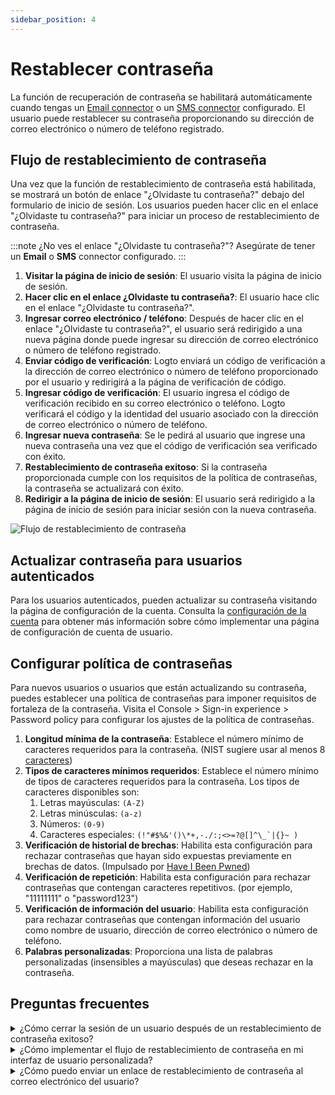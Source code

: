 ```yaml
---
sidebar_position: 4
---
```


# Restablecer contraseña

La función de recuperación de contraseña se habilitará automáticamente cuando tengas un [Email connector](/connectors/email-connectors) o un [SMS connector](/connectors/sms-connectors) configurado. El usuario puede restablecer su contraseña proporcionando su dirección de correo electrónico o número de teléfono registrado.

## Flujo de restablecimiento de contraseña

Una vez que la función de restablecimiento de contraseña está habilitada, se mostrará un botón de enlace "¿Olvidaste tu contraseña?" debajo del formulario de inicio de sesión. Los usuarios pueden hacer clic en el enlace "¿Olvidaste tu contraseña?" para iniciar un proceso de restablecimiento de contraseña.

:::note
¿No ves el enlace "¿Olvidaste tu contraseña?"? Asegúrate de tener un **Email** o **SMS** connector configurado.
:::

1. **Visitar la página de inicio de sesión**: El usuario visita la página de inicio de sesión.
2. **Hacer clic en el enlace ¿Olvidaste tu contraseña?**: El usuario hace clic en el enlace "¿Olvidaste tu contraseña?".
3. **Ingresar correo electrónico / teléfono**: Después de hacer clic en el enlace "¿Olvidaste tu contraseña?", el usuario será redirigido a una nueva página donde puede ingresar su dirección de correo electrónico o número de teléfono registrado.
4. **Enviar código de verificación**: Logto enviará un código de verificación a la dirección de correo electrónico o número de teléfono proporcionado por el usuario y redirigirá a la página de verificación de código.
5. **Ingresar código de verificación**: El usuario ingresa el código de verificación recibido en su correo electrónico o teléfono. Logto verificará el código y la identidad del usuario asociado con la dirección de correo electrónico o número de teléfono.
6. **Ingresar nueva contraseña**: Se le pedirá al usuario que ingrese una nueva contraseña una vez que el código de verificación sea verificado con éxito.
7. **Restablecimiento de contraseña exitoso**: Si la contraseña proporcionada cumple con los requisitos de la política de contraseñas, la contraseña se actualizará con éxito.
8. **Redirigir a la página de inicio de sesión**: El usuario será redirigido a la página de inicio de sesión para iniciar sesión con la nueva contraseña.

![Flujo de restablecimiento de contraseña](./assets/reset-password.png)

## Actualizar contraseña para usuarios autenticados

Para los usuarios autenticados, pueden actualizar su contraseña visitando la página de configuración de la cuenta. Consulta la [configuración de la cuenta](/end-user-flows/account-settings/) para obtener más información sobre cómo implementar una página de configuración de cuenta de usuario.

## Configurar política de contraseñas

Para nuevos usuarios o usuarios que están actualizando su contraseña, puedes establecer una política de contraseñas para imponer requisitos de fortaleza de la contraseña. Visita el <CloudLink to="/sign-in-experience/password-policy"> Console > Sign-in experience > Password policy</CloudLink> para configurar los ajustes de la política de contraseñas.

1. **Longitud mínima de la contraseña**: Establece el número mínimo de caracteres requeridos para la contraseña. (NIST sugiere usar al menos 8 [caracteres](https://pages.nist.gov/800-63-3/sp800-63b.html#sec5))
2. **Tipos de caracteres mínimos requeridos**: Establece el número mínimo de tipos de caracteres requeridos para la contraseña. Los tipos de caracteres disponibles son:
   1. Letras mayúsculas: `(A-Z)`
   2. Letras minúsculas: `(a-z)`
   3. Números: `(0-9)`
   4. Caracteres especiales: ``(!"#$%&'()\*+,-./:;<>=?@[]^\_`|{}~ )``
3. **Verificación de historial de brechas**: Habilita esta configuración para rechazar contraseñas que hayan sido expuestas previamente en brechas de datos. (Impulsado por [Have I Been Pwned](https://haveibeenpwned.com/Passwords))
4. **Verificación de repetición**: Habilita esta configuración para rechazar contraseñas que contengan caracteres repetitivos. (por ejemplo, "11111111" o "password123")
5. **Verificación de información del usuario**: Habilita esta configuración para rechazar contraseñas que contengan información del usuario como nombre de usuario, dirección de correo electrónico o número de teléfono.
6. **Palabras personalizadas**: Proporciona una lista de palabras personalizadas (insensibles a mayúsculas) que deseas rechazar en la contraseña.

## Preguntas frecuentes

<details>
  <summary> ¿Cómo cerrar la sesión de un usuario después de un restablecimiento de contraseña exitoso?</summary>

Suscríbete al evento `PostResetPassword` del [webhook event](/developers/webhooks/webhooks-events#user-interaction-hook-events) para recibir una notificación cuando un usuario restablezca su contraseña con éxito. Luego puedes activar una acción de [cerrar sesión](/end-user-flows/sign-out) para invalidar la sesión actual del usuario y redirigirlo a la página de inicio de sesión.

</details>

<details>
  <summary> ¿Cómo implementar el flujo de restablecimiento de contraseña en mi interfaz de usuario personalizada?</summary>

Puedes implementar tu propio flujo de restablecimiento de contraseña utilizando el **Management API** y **Account API** de Logto. Consulta la [configuración de la cuenta](/end-user-flows/account-settings/) para más detalles.

</details>

<details>
  <summary> ¿Cómo puedo enviar un enlace de restablecimiento de contraseña al correo electrónico del usuario?</summary>

Puedes crear un endpoint de restablecimiento de contraseña autoalojado y utilizar el SDK de Logto para iniciar una solicitud de inicio de sesión con [`first_screen`](/end-user-flows/authentication-parameters/first-screen) configurado en `reset-password`. Esto redirigirá sin problemas al usuario a la página de restablecimiento de contraseña.

</details>
